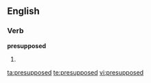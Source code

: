 
==English==

===Verb===
'''presupposed'''

# {{past of|[[presuppose]]}}

[[ta:presupposed]]
[[te:presupposed]]
[[vi:presupposed]]